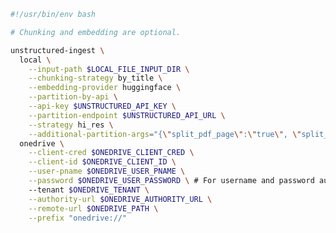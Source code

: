 ```bash CLI
#!/usr/bin/env bash

# Chunking and embedding are optional.

unstructured-ingest \
  local \
    --input-path $LOCAL_FILE_INPUT_DIR \
    --chunking-strategy by_title \
    --embedding-provider huggingface \
    --partition-by-api \
    --api-key $UNSTRUCTURED_API_KEY \
    --partition-endpoint $UNSTRUCTURED_API_URL \
    --strategy hi_res \
    --additional-partition-args="{\"split_pdf_page\":\"true\", \"split_pdf_allow_failed\":\"true\", \"split_pdf_concurrency_level\": 15}" \
  onedrive \
    --client-cred $ONEDRIVE_CLIENT_CRED \
    --client-id $ONEDRIVE_CLIENT_ID \
    --user-pname $ONEDRIVE_USER_PNAME \
    --password $ONEDRIVE_USER_PASSWORD \ # For username and password authentication.
    --tenant $ONEDRIVE_TENANT \
    --authority-url $ONEDRIVE_AUTHORITY_URL \
    --remote-url $ONEDRIVE_PATH \
    --prefix "onedrive://"
```